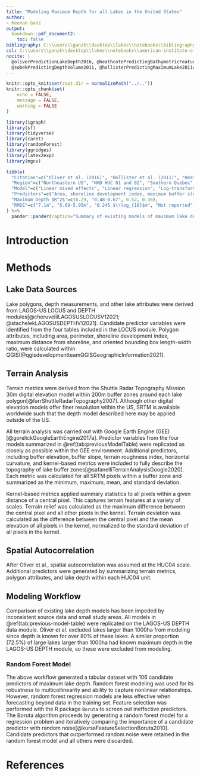 ```yaml
---
title: "Modeling Maximum Depth for all Lakes in the United States"
author:
- Keenan Ganz
output:
  bookdown::pdf_document2:
    toc: false
bibliography: C:\\users\\ganzk\\desktop\\lakes\\notebooks\\bibliography.bib
csl: C:\\users\\ganzk\\desktop\\lakes\\notebooks\\american-institute-of-physics.csl
nocite: |
  @oliverPredictionLakeDepth2016, @heathcotePredictingBathymetricFeatures2015 |
  @sobekPredictingDepthVolume2011, @hollisterPredictingMaximumLake2011a
---
```


```r
knitr::opts_knit$set(root.dir = normalizePath("../.."))
knitr::opts_chunk$set(
	echo = FALSE,
	message = FALSE,
	warning = FALSE
)
```
```r
library(igraph)
library(sf)
library(tidyverse)
library(caret)
library(randomForest)
library(ggridges)
library(latex2exp)
library(mgcv)
```

```r
tibble(
  "Citation"=c("Oliver et al. (2016)", "Hollister et al. (2011)", "Heathcote et al. (2015)", "Sobek (2011)"),
  "Region"=c("Northeastern US", "NHD HUC 01 and 02", "Southern Quebec", "Sweden"),
  "Model"=c("Linear mixed effects", "Linear regression", "Log-transformed linear regression", "Log-transformed linear regression and partial least squares regression"),
  "Predictors"=c("Area, shoreline development index, maximum buffer slope, watershed to lake area ratio", "Median buffer slope", "Elevation change 25m from lake", "Lake area, perimeter, median slope"),
  "Maximum Depth $R^2$"=c(0.29, "0.48-0.67", 0.52, 0.36),
  "RMSE"=c("7.1m", "5.09-5.95m", "0.245 $\\log_{10}$m", "Not reported")
) %>%
  pander::pander(caption="Summary of existing models of maximum lake depth, using local topography and regional characteristics. $\\hat{Z}$: maximum lake depth; $D$: maximum distance from shore in lake; $S_{median}$: median slope in lake catchment.")
```

# Introduction
# Methods
## Lake Data Sources
Lake polygons, depth measurements, and other lake attributes were derived from LAGOS-US LOCUS and DEPTH modules[@cheruvelilLAGOSUSLOCUSV12021; @stachelekLAGOSUSDEPTHV12021]. Candidate predictor variables were identified from the four tables included in the LOCUS module. Polygon attributes, including area, perimeter, shoreline development index, maximum distance from shoreline, and oriented bounding box length-width ratio, were calculated within QGIS[@qgisdevelopmentteamQGISGeographicInformation2021].

## Terrain Analysis
Terrain metrics were derived from the Shuttle Radar Topography Mission 30m digital elevation model within 200m buffer zones around each lake polygon[@farrShuttleRadarTopography2007]. Although other digital elevation models offer finer resolution within the US, SRTM is available worldwide such that the depth model described here may be applied outside of the US.

All terrain analysis was carried out with Google Earth Engine (GEE)[@gorelickGoogleEarthEngine2017a]. Predictor variables from the four models summarized in \@ref(tab:previousModelTable) were replicated as closely as possible within the GEE environment. Additional predictors, including buffer elevation, buffer slope, terrain roughness index, horizontal curvature, and kernel-based metrics were included to fully describe the topography of lake buffer zones[@safanelliTerrainAnalysisGoogle2020]. Each metric was calculated for all SRTM pixels within a buffer zone and summarized as the minimum, maximum, mean, and standard deviation.

Kernel-based metrics applied summary statistics to all pixels within a given distance of a central pixel. This captures terrain features at a variety of scales. Terrain relief was calculated as the maximum difference between the central pixel and all other pixels in the kernel. Terrain deviation was calculated as the difference between the central pixel and the mean elevation of all pixels in the kernel, normalized to the standard deviation of all pixels in the kernel.

## Spatial Autocorrelation
After Oliver et al., spatial autocorrelation was assumed at the HUC04 scale. Additional predictors were generated by summarizing terrain metrics, polygon attributes, and lake depth within each HUC04 unit.

## Modeling Workflow
Comparison of existing lake depth models has been impeded by inconsistent source data and small study areas. All models in \@ref{tab:previous-model-table} were replicated on the LAGOS-US DEPTH data module. Oliver et al. excluded lakes larger than 1000ha from modeling since depth is known for over 80% of these lakes. A similar proportion (72.5%) of large lakes larger than 1000ha had known maximum depth in the LAGOS-US DEPTH module, so these were excluded from modeling.

### Random Forest Model
The above workflow generated a tabular dataset with 106 candidate predictors of maximum lake depth. Random forest modeling was used for its robustness to multicollinearity and ability to capture nonlinear relationships. However, random forest regression models are less effective when forecasting beyond data in the training set. Feature selection was performed with the R package `Boruta` to screen out ineffective predictors. The Boruta algorithm proceeds by generating a random forest model for a regression problem and iteratively comparing the importance of a candidate predictor with random noise[@kursaFeatureSelectionBoruta2010]. Candidate predictors that outperformed random noise were retained in the random forest model and all others were discarded.

\newpage
# References

<!-- # Introduction -->
<!--  - Summary of prior models in the literature -->
<!-- # Methods -->
<!-- ## Data Sources -->
<!--  - LAGOS US, LAGOS NE, NLA -->
<!-- ## Terrain Analysis -->
<!--  - 30m SRTM DEM -->
<!--  - Elevation, Slope, Curvature -->
<!--  - Kernel-based metrics -->
<!-- ## Modeling Workflow -->
<!--   - Feature selection -->
<!--   - Monte Carlo test for significance -->
<!-- ## Lake volume estimation -->
<!--   - cone approximation -->
<!-- # Results -->
<!-- # Discussion -->

<!-- Key figures and tables -->
<!-- Table 1: Summary of previous modeling studies -->
<!--   Ref, equation, location, n, R2, RMSE -->
<!-- Table 2: Summary of candidate predictors and where they come from -->
<!-- Table 3: Summary of modeling results -->
<!--   Ref, R2 (RMSE) for NLA, LAGOS NE, LAGOS US -->

<!-- Figure 2: Diagram of why curvature improves depth estimate -->
<!-- Figure 1: 1:1 plots for each of the tested models (training & validation) -->